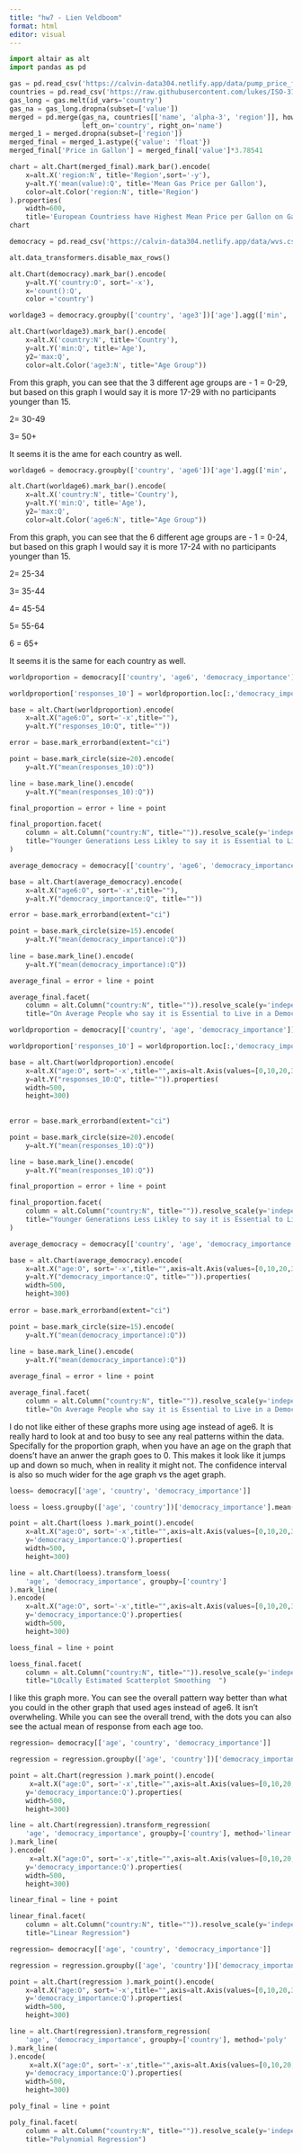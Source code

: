 ```yaml
---
title: "hw7 - Lien Veldboom"
format: html
editor: visual
---
```


```python
import altair as alt
import pandas as pd
```

```python
gas = pd.read_csv('https://calvin-data304.netlify.app/data/pump_price_for_gasoline_us_per_liter.csv')
countries = pd.read_csv('https://raw.githubusercontent.com/lukes/ISO-3166-Countries-with-Regional-Codes/master/all/all.csv')
gas_long = gas.melt(id_vars='country')
gas_na = gas_long.dropna(subset=['value'])
merged = pd.merge(gas_na, countries[['name', 'alpha-3', 'region']], how='left',
                  left_on='country', right_on='name')
merged_1 = merged.dropna(subset=['region'])
merged_final = merged_1.astype({'value': 'float'})
merged_final['Price in Gallon'] = merged_final['value']*3.78541

chart = alt.Chart(merged_final).mark_bar().encode(
    x=alt.X('region:N', title='Region',sort='-y'),
    y=alt.Y('mean(value):Q', title='Mean Gas Price per Gallon'),
    color=alt.Color('region:N', title='Region')
).properties(
    width=600,
    title='European Countriess have Highest Mean Price per Gallon on Gas')
chart

```

```python
democracy = pd.read_csv('https://calvin-data304.netlify.app/data/wvs.csv')

alt.data_transformers.disable_max_rows()

alt.Chart(democracy).mark_bar().encode(
    y=alt.Y('country:O', sort='-x'),
    x='count():Q',
    color ='country')

```

```python
worldage3 = democracy.groupby(['country', 'age3'])['age'].agg(['min', 'max']).reset_index()

alt.Chart(worldage3).mark_bar().encode(
    x=alt.X('country:N', title='Country'),
    y=alt.Y('min:Q', title='Age'),
    y2='max:Q',
    color=alt.Color('age3:N', title="Age Group"))
```

From this graph, you can see that the 3 different age groups are -
1 = 0-29, but based on this graph I would say it is more 17-29 with no participants younger than 15. 

2= 30-49

3= 50+

It seems it is the ame for each country as well. 

```python
worldage6 = democracy.groupby(['country', 'age6'])['age'].agg(['min', 'max']).reset_index()

alt.Chart(worldage6).mark_bar().encode(
    x=alt.X('country:N', title='Country'),
    y=alt.Y('min:Q', title='Age'),
    y2='max:Q',
    color=alt.Color('age6:N', title="Age Group"))
```

From this graph, you can see that the 6 different age groups are -
1 = 0-24, but based on this graph I would say it is more 17-24 with no participants younger than 15. 

2= 25-34

3= 35-44

4= 45-54

5= 55-64

6 = 65+

It seems it is the same for each country as well. 

```python
worldproportion = democracy[['country', 'age6', 'democracy_importance']]

worldproportion['responses_10'] = worldproportion.loc[:,'democracy_importance'].apply(lambda x: 1 if x == 10 else 0)

base = alt.Chart(worldproportion).encode(
    x=alt.X("age6:O", sort='-x',title=""),
    y=alt.Y("responses_10:Q", title=""))

error = base.mark_errorband(extent="ci")

point = base.mark_circle(size=20).encode(
    y=alt.Y("mean(responses_10):Q"))

line = base.mark_line().encode(
    y=alt.Y("mean(responses_10):Q"))

final_proportion = error + line + point

final_proportion.facet(
    column = alt.Column("country:N", title="")).resolve_scale(y='independent').properties(
    title="Younger Generations Less Likley to say it is Essential to Live in a Democracy"
)
```

```python
average_democracy = democracy[['country', 'age6', 'democracy_importance']]

base = alt.Chart(average_democracy).encode(
    x=alt.X("age6:O", sort='-x',title=""),
    y=alt.Y("democracy_importance:Q", title=""))

error = base.mark_errorband(extent="ci")

point = base.mark_circle(size=15).encode(
    y=alt.Y("mean(democracy_importance):Q"))
    
line = base.mark_line().encode(
    y=alt.Y("mean(democracy_importance):Q"))

average_final = error + line + point

average_final.facet(
    column = alt.Column("country:N", title="")).resolve_scale(y='independent').properties(
    title="On Average People who say it is Essential to Live in a Democracy Decreases the Younger they are ")
```

```python
worldproportion = democracy[['country', 'age', 'democracy_importance']]

worldproportion['responses_10'] = worldproportion.loc[:,'democracy_importance'].apply(lambda x: 1 if x == 10 else 0)

base = alt.Chart(worldproportion).encode(
    x=alt.X("age:O", sort='-x',title="",axis=alt.Axis(values=[0,10,20,30,40,50,60,70,80,90,100])),
    y=alt.Y("responses_10:Q", title="")).properties(
    width=500,
    height=300)
    
    
error = base.mark_errorband(extent="ci")

point = base.mark_circle(size=20).encode(
    y=alt.Y("mean(responses_10):Q"))

line = base.mark_line().encode(
    y=alt.Y("mean(responses_10):Q"))

final_proportion = error + line + point

final_proportion.facet(
    column = alt.Column("country:N", title="")).resolve_scale(y='independent').properties(
    title="Younger Generations Less Likley to say it is Essential to Live in a Democracy"
)
```

```python
average_democracy = democracy[['country', 'age', 'democracy_importance']]

base = alt.Chart(average_democracy).encode(
    x=alt.X("age:O", sort='-x',title="",axis=alt.Axis(values=[0,10,20,30,40,50,60,70,80,90,100])),
    y=alt.Y("democracy_importance:Q", title="")).properties(
    width=500,
    height=300)
    
error = base.mark_errorband(extent="ci")

point = base.mark_circle(size=15).encode(
    y=alt.Y("mean(democracy_importance):Q"))
    
line = base.mark_line().encode(
    y=alt.Y("mean(democracy_importance):Q"))

average_final = error + line + point

average_final.facet(
    column = alt.Column("country:N", title="")).resolve_scale(y='independent').properties(
    title="On Average People who say it is Essential to Live in a Democracy Decreases the Younger they are ")
```

I do not like either of these graphs more using age instead of age6. It is really hard to look at and too busy to see any real patterns within the data. Specifally for the proportion graph, when you have an age on the graph that doens't have an anwer the graph goes to 0. This makes it look like it jumps up and down so much, when in reality it might not. The confidence interval is also so much wider for the age graph vs the aget graph. 

```python
loess= democracy[['age', 'country', 'democracy_importance']]

loess = loess.groupby(['age', 'country'])['democracy_importance'].mean().reset_index()

point = alt.Chart(loess ).mark_point().encode(
    x=alt.X("age:O", sort='-x',title="",axis=alt.Axis(values=[0,10,20,30,40,50,60,70,80,90,100])),
    y='democracy_importance:Q').properties(
    width=500,
    height=300)

line = alt.Chart(loess).transform_loess(
    'age', 'democracy_importance', groupby=['country']
).mark_line(
).encode(
    x=alt.X("age:O", sort='-x',title="",axis=alt.Axis(values=[0,10,20,30,40,50,60,70,80,90,100])),
    y='democracy_importance:Q').properties(
    width=500,
    height=300)

loess_final = line + point

loess_final.facet(
    column = alt.Column("country:N", title="")).resolve_scale(y='independent').properties(
    title="LOcally Estimated Scatterplot Smoothing  ")
```

 I like this graph more. You can see the overall pattern way better than what you could in the other graph that used ages instead of age6. It isn't overwheling. While you can see the overall trend, with the dots you can also see the actual mean of response from each age too. 

```python
regression= democracy[['age', 'country', 'democracy_importance']]

regression = regression.groupby(['age', 'country'])['democracy_importance'].mean().reset_index()

point = alt.Chart(regression ).mark_point().encode(
     x=alt.X("age:O", sort='-x',title="",axis=alt.Axis(values=[0,10,20,30,40,50,60,70,80,90,100])),
    y='democracy_importance:Q').properties(
    width=500,
    height=300)

line = alt.Chart(regression).transform_regression(
    'age', 'democracy_importance', groupby=['country'], method='linear'
).mark_line(
).encode(
     x=alt.X("age:O", sort='-x',title="",axis=alt.Axis(values=[0,10,20,30,40,50,60,70,80,90,100])),
    y='democracy_importance:Q').properties(
    width=500,
    height=300)

linear_final = line + point

linear_final.facet(
    column = alt.Column("country:N", title="")).resolve_scale(y='independent').properties(
    title="Linear Regression")
```

```python
regression= democracy[['age', 'country', 'democracy_importance']]

regression = regression.groupby(['age', 'country'])['democracy_importance'].mean().reset_index()

point = alt.Chart(regression ).mark_point().encode(
    x=alt.X("age:O", sort='-x',title="",axis=alt.Axis(values=[0,10,20,30,40,50,60,70,80,90,100])),
    y='democracy_importance:Q').properties(
    width=500,
    height=300)

line = alt.Chart(regression).transform_regression(
    'age', 'democracy_importance', groupby=['country'], method='poly'
).mark_line(
).encode(
     x=alt.X("age:O", sort='-x',title="",axis=alt.Axis(values=[0,10,20,30,40,50,60,70,80,90,100])),
    y='democracy_importance:Q').properties(
    width=500,
    height=300)

poly_final = line + point

poly_final.facet(
    column = alt.Column("country:N", title="")).resolve_scale(y='independent').properties(
    title="Polynomial Regression")
```

